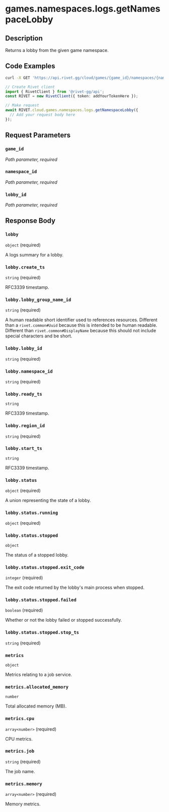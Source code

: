 

# games.namespaces.logs.getNamespaceLobby

## Description

Returns a lobby from the given game namespace.


## Code Examples

<CodeGroup title='Request' tag='GET' label='https://api.rivet.gg/cloud/games/{game_id}/namespaces/{namespace_id}/logs/lobbies/{lobby_id}'>

```bash {{ title: 'cURL' }}
curl -X GET 'https://api.rivet.gg/cloud/games/{game_id}/namespaces/{namespace_id}/logs/lobbies/{lobby_id}'
```

```ts
// Create Rivet client
import { RivetClient } from '@rivet-gg/api';
const RIVET = new RivetClient({ token: addYourTokenHere });

// Make request
await RIVET.cloud.games.namespaces.logs.getNamespaceLobby({
  // Add your request body here
});
```

</CodeGroup>


## Request Parameters


### `game_id`

_Path parameter, required_





### `namespace_id`

_Path parameter, required_





### `lobby_id`

_Path parameter, required_





## Response Body

### `lobby`

`object` (required)

A logs summary for a lobby.

### `lobby.create_ts`

`string` (required)

RFC3339 timestamp.

### `lobby.lobby_group_name_id`

`string` (required)

A human readable short identifier used to references resources. Different than a `rivet.common#Uuid` because this is intended to be human readable. Different than `rivet.common#DisplayName` because this should not include special characters and be short.

### `lobby.lobby_id`

`string` (required)

### `lobby.namespace_id`

`string` (required)

### `lobby.ready_ts`

`string`

RFC3339 timestamp.

### `lobby.region_id`

`string` (required)

### `lobby.start_ts`

`string`

RFC3339 timestamp.

### `lobby.status`

`object` (required)

A union representing the state of a lobby.

### `lobby.status.running`

`object` (required)

### `lobby.status.stopped`

`object`

The status of a stopped lobby.

### `lobby.status.stopped.exit_code`

`integer` (required)

The exit code returned by the lobby's main process when stopped.

### `lobby.status.stopped.failed`

`boolean` (required)

Whether or not the lobby failed or stopped successfully.

### `lobby.status.stopped.stop_ts`

`string` (required)

### `metrics`

`object`

Metrics relating to a job service.

### `metrics.allocated_memory`

`number`

Total allocated memory (MB).

### `metrics.cpu`

`array<number>` (required)

CPU metrics.

### `metrics.job`

`string` (required)

The job name.

### `metrics.memory`

`array<number>` (required)

Memory metrics.



